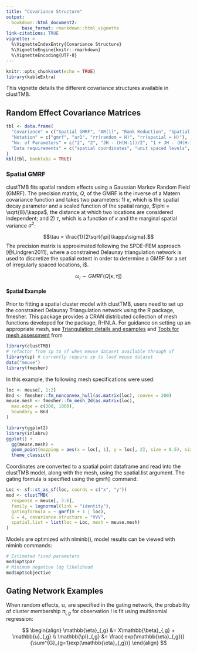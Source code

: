 ```yaml
---
title: "Covariance Structure"
output: 
  bookdown::html_document2:
      base_format: rmarkdown::html_vignette
link-citations: TRUE
vignette: >
  %\VignetteIndexEntry{Covariance Structure}
  %\VignetteEngine{knitr::rmarkdown}
  %\VignetteEncoding{UTF-8}
---
```


```r
knitr::opts_chunk$set(echo = TRUE)
library(kableExtra)
```

This vignette details the different covariance structures available in clustTMB. 

## Random Effect Covariance Matrices

```r
tbl <- data.frame(
  "Covariance" = c("Spatial GMRF", "AR(1)", "Rank Reduction", "Spatial Rank Reduction"),
  "Notation" = c("gmrf", "ar1", "rr(random = H)", "rr(spatial = H)"),
  "No. of Parameters" = c("2", "2", "JH - (H(H-1))/2", "1 + JH - (H(H-1))/2"),
  "Data requirements" = c("spatial coordinates", "unit spaced levels", "", "spatial coordinates")
)
kbl(tbl, booktabs = TRUE)
```


### Spatial GMRF

clustTMB fits spatial random effects using a Gaussian Markov Random Field (GMRF). The precision matrix, $Q$, of the GMRF is the inverse of a Matern covariance function and takes two parameters: 1) $\kappa$, which is the spatial decay parameter and a scaled function of the spatial range, $\phi = \sqrt{8}/\kappa$, the distance at which two locations are considered independent; and 2) $\tau$, which is a function of $\kappa$ and the marginal spatial variance $\sigma^{2}$:

$$\tau = \frac{1}{2\sqrt{\pi}\kappa\sigma}.$$
The precision matrix is approximated following the SPDE-FEM approach [@Lindgren2011], where a constrained Delaunay triangulation network is used to discretize the spatial extent in order to determine a GMRF for a set of irregularly spaced locations, i$. 

$$\omega_{i} \sim GMRF(Q[\kappa, \tau])$$

#### Spatial Example
Prior to fitting a spatial cluster model with clustTMB, users need to set up the constrained Delaunay Triangulation network using the R package, fmesher. This package provides a CRAN distributed collection of mesh functions developed for the package, R-INLA. For guidance on setting up an appropriate mesh, see [Triangulation details and examples](https://becarioprecario.bitbucket.io/spde-gitbook/ch-intro.html#sec:mesh) and [Tools for mesh assessment](https://becarioprecario.bitbucket.io/spde-gitbook/ch-intro.html#sec:toolsmesh) from 
```r
library(clustTMB)
# refactor from sp to sf when meuse dataset available through sf
library(sp) # currently require sp to load meuse dataset
data("meuse")
library(fmesher)
```

In this example, the following mesh specifications were used:
```r
loc <- meuse[, 1:2]
Bnd <- fmesher::fm_nonconvex_hull(as.matrix(loc), convex = 200)
meuse.mesh <- fmesher::fm_mesh_2d(as.matrix(loc),
  max.edge = c(300, 1000),
  boundary = Bnd
)
```

```r
library(ggplot2)
library(inlabru)
ggplot() +
  gg(meuse.mesh) +
  geom_point(mapping = aes(x = loc[, 1], y = loc[, 2], size = 0.5), size = 0.5) +
  theme_classic()
```

Coordinates are converted to a spatial point dataframe and read into the clustTMB model, along with the mesh, using the spatial.list argument. The gating formula is specified using the gmrf() command:
```r
Loc <- sf::st_as_sf(loc, coords = c("x", "y"))
mod <- clustTMB(
  response = meuse[, 3:6],
  family = lognormal(link = "identity"),
  gatingformula = ~ gmrf(0 + 1 | loc),
  G = 4, covariance.structure = "VVV",
  spatial.list = list(loc = Loc, mesh = meuse.mesh)
)
```

Models are optimized with nlminb(), model results can be viewed with nlminb commands:
```r
# Estimated fixed parameters
mod$opt$par
# Minimum negative log likelihood
mod$opt$objective
```
## Gating Network Examples

When random effects, $\mathbb{u}$, are specified in the gating network, the probability of cluster membership $\pi_{i,g}$ for observation $i$ is fit using multinomial regression: 

$$
\begin{align}
 \mathbb{\eta}_{,g} &= X\mathbb{\beta}_{,g} + \mathbb{u}_{,g} \\
 \mathbb{\pi}_{,g} &= \frac{ exp(\mathbb{\eta}_{,g})}{\sum^{G}_{g=1}exp(\mathbb{\eta}_{,g})} 
 \end{align}
$$
